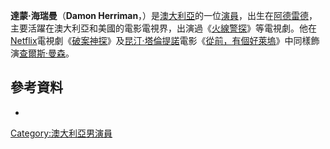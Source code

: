 {{Infobox person
| image = Damon Herriman 2019 by Glenn Francis.jpg
| caption = Damon Herriman 2019
| birth_date = {{Birth date and age|df=yes|1970|3|31}}
| birth_place = [[阿德雷德|阿德雷德]]
}}
'''達蒙·海瑞曼'''（'''Damon Herriman'''，{{bd|1970年|3月31日}}）是[[澳大利亞|澳大利亞]]的一位[[演員|演員]]，出生在[[阿德雷德|阿德雷德]]，主要活躍在澳大利亞和美國的電影電視界，出演過《[[火線警探|火線警探]]》等電視劇。他在[[Netflix|Netflix]]電視劇《[[破案神探|破案神探]]》及[[昆汀·塔倫提諾|昆汀·塔倫提諾]]電影《[[從前，有個好萊塢|從前，有個好萊塢]]》中同樣飾演[[查爾斯·曼森|查爾斯·曼森]]。

==參考資料==
*{{IMDb name|380632}}

[[Category:澳大利亞男演員|Category:澳大利亞男演員]]